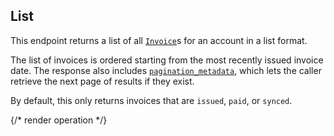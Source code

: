 ## List

This endpoint returns a list of all [`Invoice`](../guides/concepts#invoice)s for an account in a list format.

The list of invoices is ordered starting from the most recently issued invoice date. The response also includes
[`pagination_metadata`](../reference/pagination), which lets the caller retrieve the next page of results if they
exist.

By default, this only returns invoices that are `issued`, `paid`, or `synced`.

{/* render operation */}
